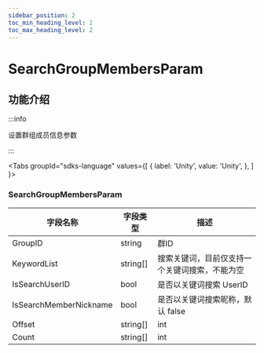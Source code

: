 ```yaml
---
sidebar_position: 2
toc_min_heading_level: 2
toc_max_heading_level: 2
---
```


# SearchGroupMembersParam

## 功能介绍

:::info

设置群组成员信息参数

:::

<Tabs
groupId="sdks-language"
values={[
{ label: 'Unity', value: 'Unity', },
]
}>

<TabItem value="Unity">

### SearchGroupMembersParam

| 字段名称                 | 字段类型  | 描述                                      |
| ----------------------  | ---------| ----------------------------------------- |
| GroupID                 | string   |  群ID                                |
| KeywordList             | string[] |  搜索关键词，目前仅支持一个关键词搜索，不能为空                  |
| IsSearchUserID          | bool     |  是否以关键词搜索 UserID                               |
| IsSearchMemberNickname  | bool     |  是否以关键词搜索昵称，默认 false	                               |
|  Offset| string[]       | int      |  偏移量            |
| Count | string[]        | int      |  数量            |

</TabItem>

</Tabs>
